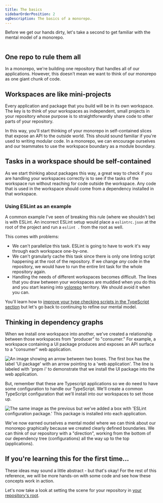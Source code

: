 ```yaml
---
title: The basics
sidebarOrderPosition: 2
ogDescription: The basics of a monorepo.
---
```


Before we get our hands dirty, let's take a second to get familiar with the mental model of a monorepo.

<Img srcLight="/images/maestros/repo-shape-light.png" srcDark="/images/maestros/repo-shape-dark.png" containerClassName="flex flex-col" />

## One repo to rule them all

In a monorepo, we're building one repository that handles all of our applications. However, this doesn't mean we want to think of our monorepo as one giant chunk of code.

## Workspaces are like mini-projects

Every application and package that you build will be in its own workspace. The key is to think of your workspaces as independent, small projects in your repository whose purpose is to straightforwardly share code to other parts of your repository.

In this way, you'll start thinking of your monorepo in self-contained slices that expose an API to the outside world. This should sound familiar if you're used to writing modular code. In a monorepo, we can encourage ourselves and our teammates to use the workspace boundary as a module boundary.

## Tasks in a workspace should be self-contained

As we start thinking about packages this way, a great way to check if you are handling your workspaces correctly is to see if the tasks of the workspace run without reaching for code outside the workspace. Any code that is used in the workspace should come from a dependency installed in that workspace.

### Using ESLint as an example

A common example I've seen of breaking this rule (where we shouldn't be) is with ESLint. An incorrect ESLint setup would place a `eslintrc.json` at the root of the project and run a `eslint .` from the root as well.

This comes with problems:

- We can't parallelize this task. ESLint is going to have to work it's way through each workspace one-by-one.
- We can't granularly cache this task since there is only one linting script happening at the root of the repository. If we change _any_ code in the repository, we would have to run the entire lint task for the whole repository again.
- Handling the needs of different workspaces becomes difficult. The lines that you draw between your workspaces are muddied when you do this and you start leaning into [yolorepo](/monorepos/glossary#yolorepo) territory. We should avoid it when you can.

You'll learn how to [improve your type checking scripts in the TypeScript section](/monorepos/guardrails/typescript) but let's go back to continuing to refine our mental model.

## Thinking in dependency graphs

When we install one workspace into another, we've created a relationship between those workspaces from "producer" to "consumer." For example, a workspace containing a UI package produces and exposes an API surface to a "consumer" web application.

<Img
  src="/images/maestros/basic-dep-graph-ui-to-web.png"
  alt="An image showing an arrow between two boxes. The first box has the label 'UI package' with an arrow pointing to a 'web application'. The line is labeled with 'pnpm i' to demonstrate that we install the UI package into the web application."
  width={3000}
  height={2400}
/>

But, remember that these are Typescript applications so we do need to have some configuration to handle our TypeScript. We'll create a common TypeScript configuration that we'll install into our workspaces to set those up.

<Img
  src="/images/maestros/basic-dep-graph-with-eslint.png"
  alt="The same image as the previous but we've added a box with 'ESLint configuration package.' This package is installed into each application."
  width={3000}
  height={2400}
/>

We've now earned ourselves a mental model where we can think about our monorepo graphically because we created clearly defined boundaries. We can think of our repository with a "direction", working from the bottom of our dependency tree (configurations) all the way up to the top (applications).

## If you're learning this for the first time...

These ideas may sound a little abstract - but that's okay! For the rest of this reference, we will be more hands-on with some code and see how these concepts work in action.

Let's now take a look at setting the scene for your repository in [your repository's root](/monorepos/basics/root).
